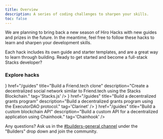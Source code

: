 ```yaml
---
title: Overview
description: A series of coding challenges to sharpen your skills.
toc: false
---
```



<Callout title="Inactive" type="warn">
We are planning to bring back a new season of Hiro Hacks with new guides and prizes in the future. In the meantime, feel free to follow these hacks to learn and sharpen your development skills.
</Callout>

Each hack includes its own guide and starter templates, and are a great way to learn through building. Ready to get started and become a full-stack Stacks developer?

### Explore hacks

<Cards>
  <SecondaryCard
    icon={<Code className='text-primary' />}
    href="/guides"
    title="Build a Friend.tech clone"
    description="Create a decentralized social network similar to Friend.tech using the Stacks Blockchain."
    tag='Stacks.js'
  />
  <SecondaryCard
    icon={<Code className='text-primary' />}
    href="/guides"
    title="Build a decentralized grants program"
    description="Build a decentralized grants program using the ExecutorDAO protocol."
    tag='Clarinet'
  />
  <SecondaryCard
    icon={<Code className='text-primary' />}
    href="/guides"
    title="Build a custom blockchain API"
    description="Build a custom API for a decentralized application using Chainhook."
    tag='Chainhook'
  />
</Cards>

Any questions? Ask us in the [#builders-general channel](https://stacks.chat) under the "Builders" drop down and join the community.

